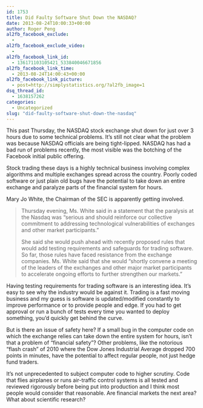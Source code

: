 ```yaml
---
id: 1753
title: Did Faulty Software Shut Down the NASDAQ?
date: 2013-08-24T10:00:33+00:00
author: Roger Peng
al2fb_facebook_exclude:
  - 
al2fb_facebook_exclude_video:
  - 
al2fb_facebook_link_id:
  - 136171103105421_533840046671856
al2fb_facebook_link_time:
  - 2013-08-24T14:00:43+00:00
al2fb_facebook_link_picture:
  - post=http://simplystatistics.org/?al2fb_image=1
dsq_thread_id:
  - 1638157262
categories:
  - Uncategorized
slug: "did-faulty-software-shut-down-the-nasdaq"
---
```

This past Thursday, the NASDAQ stock exchange shut down for just over 3 hours due to some technical problems. It's still not clear what the problem was because NASDAQ officials are being tight-lipped. NASDAQ has had a bad run of problems recently, the most visible was the botching of the Facebook initial public offering.

Stock trading these days is a highly technical business involving complex algorithms and multiple exchanges spread across the country. Poorly coded software or just plain old bugs have the potential to take down an entire exchange and paralyze parts of the financial system for hours.

Mary Jo White, the Chairman of the SEC is apparently getting involved.

> Thursday evening, Ms. White said in a statement that the paralysis at the Nasdaq was “serious and should reinforce our collective commitment to addressing technological vulnerabilities of exchanges and other market participants.”
> 
> She said she would push ahead with recently proposed rules that would add testing requirements and safeguards for trading software. So far, those rules have faced resistance from the exchange companies. Ms. White said that she would “shortly convene a meeting of the leaders of the exchanges and other major market participants to accelerate ongoing efforts to further strengthen our markets.”

Having testing requirements for trading software is an interesting idea. It's easy to see why the industry would be against it. Trading is a fast moving business and my guess is software is updated/modified constantly to improve performance or to provide people and edge. If you had to get approval or run a bunch of tests every time you wanted to deploy something, you'd quickly get behind the curve.

But is there an issue of safety here? If a small bug in the computer code on which the exchange relies can take down the entire system for hours, isn't that a problem of "financial safety"? Other problems, like the notorious "flash crash" of 2010 where the Dow Jones Industrial Average dropped 700 points in minutes, have the potential to affect regular people, not just hedge fund traders.

It's not unprecedented to subject computer code to higher scrutiny. Code that flies airplanes or runs air-traffic control systems is all tested and reviewed rigorously before being put into production and I think most people would consider that reasonable. Are financial markets the next area? What about scientific research?
